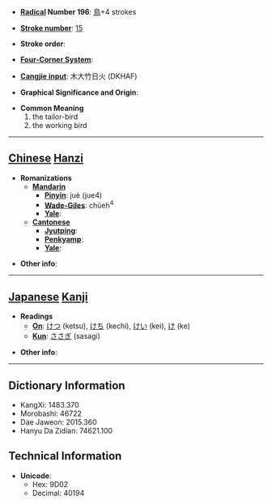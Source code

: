 * '''[[Wiktionary:Chinese radical index| Radical]] Number 196''': [[Wiktionary:Chinese radical index 鳥|鳥]]+4 strokes

* '''[[Wiktionary:Chinese total strokes index|Stroke number]]''': [[Wiktionary:Chinese total strokes index 15|15]]

* '''Stroke order''': 

* '''[[Wiktionary:Chinese four corner index|Four-Corner System]]''': 

* '''[[Wiktionary:Chinese Cangjie index|Cangjie input]]''': 木大竹日火 (DKHAF)

* '''Graphical Significance and Origin''': 

* '''Common Meaning'''
*#the tailor-bird
*# the working bird


----

== [[Chinese]] [[Hanzi]] ==

* '''Romanizations'''
** '''[[Mandarin]]'''
*** '''[[Pinyin]]''': juè (jue4)
*** '''[[Wade-Giles]]''': chüeh<sup>4</sup>
*** '''[[Yale]]''': 
** '''[[Cantonese]]'''
*** '''[[Jyutping]]''':
*** '''[[Penkyamp]]''': 
*** '''[[Yale]]''': 

* '''Other info''': 

----

== [[Japanese]] [[Kanji]] ==

* '''Readings'''
** '''[[On]]''': [[けつ]] (ketsu), [[けち]] (kechi), [[けい]] (kei), [[け]] (ke)
** '''[[Kun]]''': [[ささぎ]] (sasagi)

* '''Other info''':  

----

== Dictionary Information ==

* KangXi: 1483.370
* Morobashi: 46722
* Dae Jaweon: 2015.360
* Hanyu Da Zidian: 74621.100

== Technical Information ==

* '''Unicode''':
** Hex: 9D02
** Decimal: 40194
